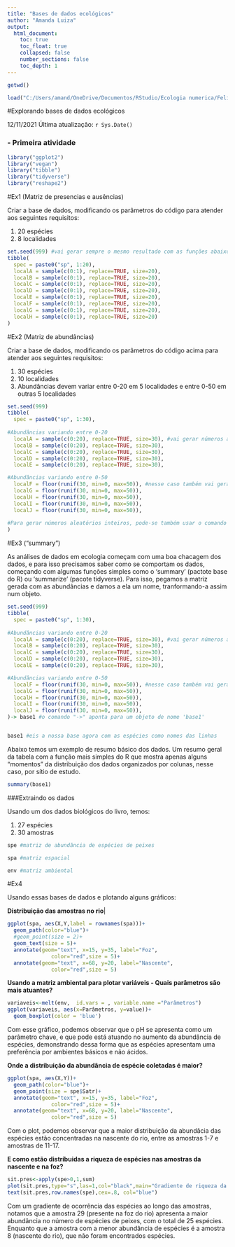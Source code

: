 ---
title: "Bases de dados ecológicos"
author: "Amanda Luiza"
output:
  html_document:
    toc: true
    toc_float: true
    collapsed: false
    number_sections: false
    toc_depth: 1
---

```{r setup, include=FALSE}
getwd()

load("C:/Users/amand/OneDrive/Documentos/RStudio/Ecologia numerica/Felipe (GitHub)/GitHub/EcoNum-master/NEwR-2ed_code_data/NEwR2-Data/Doubs.RData")
```

#Explorando bases de dados ecológicos

12/11/2021 Última atualização: `r Sys.Date()`


### **- Primeira atividade**

```{r}
library("ggplot2")
library("vegan")
library("tibble")
library("tidyverse")
library("reshape2")
```


#Ex1 (Matriz de presencias e ausências)

Criar a base de dados, modificando os parâmetros do código para atender aos seguintes requisitos:

1. 20 espécies
2. 8 localidades

```{r}
set.seed(999) #vai gerar sempre o mesmo resultado com as funções abaixo
tibble(
  spec = paste0("sp", 1:20),
  localA = sample(c(0:1), replace=TRUE, size=20),
  localB = sample(c(0:1), replace=TRUE, size=20),
  localC = sample(c(0:1), replace=TRUE, size=20),
  localD = sample(c(0:1), replace=TRUE, size=20),
  localE = sample(c(0:1), replace=TRUE, size=20),
  localF = sample(c(0:1), replace=TRUE, size=20),
  localG = sample(c(0:1), replace=TRUE, size=20),
  localH = sample(c(0:1), replace=TRUE, size=20)
)
```


#Ex2 (Matriz de abundâncias)

Criar a base de dados, modificando os parâmetros do código acima para atender aos seguintes requisitos:

1. 30 espécies
2. 10 localidades
3. Abundâncias devem variar entre 0-20 em 5 localidades e entre 0-50 em outras 5 localidades

```{r}
set.seed(999)
tibble(
  spec = paste0("sp", 1:30),
  
#Abundâncias variando entre 0-20
  localA = sample(c(0:20), replace=TRUE, size=30), #vai gerar números aleatórios entre 0 e 20
  localB = sample(c(0:20), replace=TRUE, size=30),
  localC = sample(c(0:20), replace=TRUE, size=30),
  localD = sample(c(0:20), replace=TRUE, size=30),
  localE = sample(c(0:20), replace=TRUE, size=30),

#Abundâncias variando entre 0-50
  localF = floor(runif(30, min=0, max=50)), #nesse caso também vai gerar números aleatórios para a abundância
  localG = floor(runif(30, min=0, max=50)),
  localH = floor(runif(30, min=0, max=50)),
  localI = floor(runif(30, min=0, max=50)),
  localJ = floor(runif(30, min=0, max=50)),
   
#Para gerar números aleatórios inteiros, pode-se também usar o comando "sample.int(20,50)"
)
```


#Ex3 ("summary")

As análises de dados em ecologia começam com uma boa chacagem dos dados, e para isso precisamos saber como se comportam os dados, começando com algumas funções simples como o ‘summary’ (pactote base do R) ou ‘summarize’ (pacote tidyverse). Para isso, pegamos a matriz gerada com as abundâncias e damos a ela um nome, tranformando-a assim num objeto.


```{r}
set.seed(999)
tibble(
  spec = paste0("sp", 1:30),
  
#Abundâncias variando entre 0-20
  localA = sample(c(0:20), replace=TRUE, size=30), #vai gerar números aleatórios entre 0 e 20
  localB = sample(c(0:20), replace=TRUE, size=30),
  localC = sample(c(0:20), replace=TRUE, size=30),
  localD = sample(c(0:20), replace=TRUE, size=30),
  localE = sample(c(0:20), replace=TRUE, size=30),

#Abundâncias variando entre 0-50
  localF = floor(runif(30, min=0, max=50)), #nesse caso também vai gerar números aleatórios para a abundância
  localG = floor(runif(30, min=0, max=50)),
  localH = floor(runif(30, min=0, max=50)),
  localI = floor(runif(30, min=0, max=50)),
  localJ = floor(runif(30, min=0, max=50)),
)-> base1 #o comando "->" aponta para um objeto de nome 'base1'


base1 #eis a nossa base agora com as espécies como nomes das linhas
```

Abaixo temos um exemplo de resumo básico dos dados. Um resumo geral da tabela com a função mais simples do R que mostra apenas alguns “momentos” da distribuição dos dados organizados por colunas, nesse caso, por sítio de estudo.

```{r}
summary(base1)
```

###Extraindo os dados

Usando um dos dados biológicos do livro, temos:

1. 27 espécies
2. 30 amostras

```{r}
spe #matriz de abundância de espécies de peixes
```

```{r}
spa #matriz espacial
```

```{r}
env #matriz ambiental
```

#Ex4

Usando essas bases de dados e plotando alguns gráficos:

**Distribuição das amostras no rio**|

```{r}
ggplot(spa, aes(X,Y,label = rownames(spa)))+
  geom_path(color="blue")+
  #geom_point(size = 2)+
  geom_text(size = 5)+
  annotate(geom="text", x=15, y=35, label="Foz",
              color="red",size = 5)+
  annotate(geom="text", x=68, y=20, label="Nascente",
              color="red",size = 5)
```


**Usando a matriz ambiental para plotar variáveis - Quais parâmetros são mais atuantes?**

```{r}

variaveis<-melt(env,  id.vars = , variable.name ="Parâmetros")
ggplot(variaveis, aes(x=Parâmetros, y=value))+
  geom_boxplot(color = 'blue')

```

Com esse gráfico, podemos observar que o pH se apresenta como um parâmetro chave, e que pode está atuando no aumento da abundância de espécies, demonstrando dessa forma que as espécies apresentam uma preferência por ambientes básicos e não ácidos.


**Onde a distribuição da abundância de espécie coletadas é maior?**
```{r}
ggplot(spa, aes(X,Y))+
  geom_path(color="blue")+
  geom_point(size = spe$Satr)+
  annotate(geom="text", x=15, y=35, label="Foz",
              color="red",size = 5)+
  annotate(geom="text", x=68, y=20, label="Nascente",
              color="red",size = 5)
```

Com o plot, podemos observar que a maior distribuição da abundâcia das espécies estão concentradas na nascente do rio, entre as amostras 1-7 e amostras de 11-17.


**E como estão distríbuidas a riqueza de espécies nas amostras da nascente e na foz?**

```{r}
sit.pres<-apply(spe>0,1,sum)
plot(sit.pres,type="s",las=1,col="black",main="Gradiente de riqueza da nascente e foz",xlab="Amostras",ylab="Riqueza de espécies")
text(sit.pres,row.names(spe),cex=.8, col="blue")
```

Com um gradiente de ocorrência das espécies ao longo das amostras, notamos que a amostra 29 (presente na foz do rio) apresenta a maior abundância no número de espécies de peixes, com o total de 25 espécies. Enquanto que a amostra com a menor abundância de espécies é a amostra 8 (nascente do rio), que não foram encontrados espécies.


